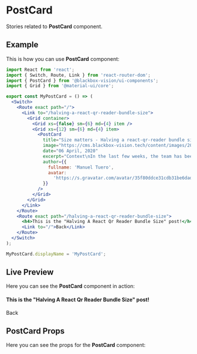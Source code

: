

<Meta title="UI Components/PostCard" component={PostCard} />

# PostCard

Stories related to **PostCard** component.

## Example

This is how you can use **PostCard** component:

```jsx
import React from 'react';
import { Switch, Route, Link } from 'react-router-dom';
import { PostCard } from '@blackbox-vision/ui-components';
import { Grid } from '@material-ui/core';

export const MyPostCard = () => (
  <Switch>
    <Route exact path="/">
      <Link to="/halving-a-react-qr-reader-bundle-size">
        <Grid container>
          <Grid xs={false} sm={6} md={4} item />
          <Grid xs={12} sm={6} md={4} item>
            <PostCard
              title="Size matters - Halving a react-qr-reader bundle size"
              image="https://cms.blackbox-vision.tech/content/images/2020/04/lib-logo-1.png"
              date="06 April, 2020"
              excerpt="Context\nIn the last few weeks, the team has been involve ..."
              author={{
                fullname: 'Manuel Tuero',
                avatar:
                  'https://s.gravatar.com/avatar/35f80ddce31cdb31be6dad3b7d76f9d2?size=496&default=retro',
              }}
            />
          </Grid>
        </Grid>
      </Link>
    </Route>
    <Route exact path="/halving-a-react-qr-reader-bundle-size">
      <h4>This is the "Halving A React Qr Reader Bundle Size" post!</h4>
      <Link to="/">Back</Link>
    </Route>
  </Switch>
);

MyPostCard.displayName = 'MyPostCard';
```

## Live Preview

Here you can see the **PostCard** component in action:

<Preview withSource="none">
  <Story
    name="Get started"
    decorators={[
      withKnobs,
      addThemeProvider(lightTheme),
      StoryRouter({
        '/': linkTo('PostCard'),
      }),
    ]}
  >
    <Switch>
      <Route exact path="/">
        <Link
          to="/halving-a-react-qr-reader-bundle-size"
          underline="none"
          style={{ textDecoration: 'none' }}
        >
          <Grid container>
            <Grid xs={false} sm={6} md={4} item />
            <Grid xs={12} sm={6} md={4} item>
              <PostCard
                title={text(
                  'Title',
                  'Size matters - Halving a react-qr-reader bundle size'
                )}
                image={text(
                  'Image',
                  'https://cms.blackbox-vision.tech/content/images/2020/04/lib.png'
                )}
                date={text('Date', '06 April, 2020')}
                excerpt={text(
                  'Excerpt',
                  'Context\nIn the last few weeks, the team has been involve ...'
                )}
                elevation={number('Elevation', 0)}
                author={{
                  fullname: text('Fullname', 'Manuel Tuero'),
                  avatar: text(
                    'Avatar',
                    'https://s.gravatar.com/avatar/35f80ddce31cdb31be6dad3b7d76f9d2?size=496&default=retro'
                  ),
                }}
              />
            </Grid>
          </Grid>
        </Link>
      </Route>
      <Route exact path="/halving-a-react-qr-reader-bundle-size">
        <h4>This is the "Halving A React Qr Reader Bundle Size" post!</h4>
        <Link to="/">Back</Link>
      </Route>
    </Switch>
  </Story>
</Preview>

## PostCard Props

Here you can see the props for the **PostCard** component:

<Props of={PostCard} />
